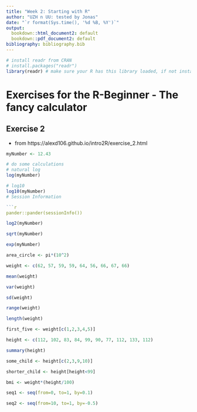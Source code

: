 ```yaml
---
title: "Week 2: Starting with R"
author: "UZH n UU: tested by Jonas"
date: "`r format(Sys.time(), '%d %B, %Y')`"
output:
  bookdown::html_document2: default
  bookdown::pdf_document2: default
bibliography: bibliography.bib
---
```


```r
# install readr from CRAN
# install.packages("readr")
library(readr) # make sure your R has this library loaded, if not install it (see line above)
```

# Exercises for the R-Beginner - The fancy calculator

## Exercise 2
* from https://alexd106.github.io/intro2R/exercise_2.html
```r
myNumber <- 12.43

# do some calculations
# natural log
log(myNumber)
```

```r
# log10
log10(myNumber)
# Session Information

```r
pander::pander(sessionInfo())
```

```r
log2(myNumber)
```

```r
sqrt(myNumber)
```

```r
exp(myNumber)
```

```r
area_circle <- pi*(10^2)
```

```r
weight <- c(62, 57, 59, 59, 64, 56, 66, 67, 66)
```

```r
mean(weight)
```

```r
var(weight)
```

```r
sd(weight)
```

```r
range(weight)
```

```r
length(weight)
```

```r
first_five <- weight[c(1,2,3,4,5)]
```

```r
height <- c(112, 102, 83, 84, 99, 90, 77, 112, 133, 112)
```

```r
summary(height)
```

```r
some_child <- height[c(2,3,9,10)]
```

```r
shorter_child <- height[height<99]
```

```r
bmi <- weight*(height/100)
```

```r
seq1 <- seq(from=0, to=1, by=0.1)
```

```r
seq2 <- seq(from=10, to=1, by=-0.5)
```


